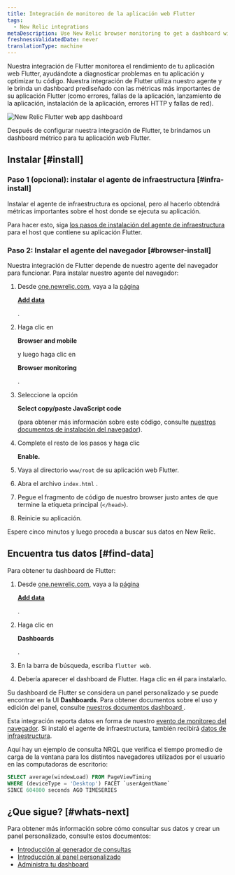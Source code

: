 ```yaml
---
title: Integración de monitoreo de la aplicación web Flutter
tags:
  - New Relic integrations
metaDescription: Use New Relic browser monitoring to get a dashboard with metrics from your Flutter web application.
freshnessValidatedDate: never
translationType: machine
---
```



Nuestra integración de Flutter monitorea el rendimiento de tu aplicación web Flutter, ayudándote a diagnosticar problemas en tu aplicación y optimizar tu código. Nuestra integración de Flutter utiliza nuestro <InlinePopover type="browser"/>agente y le brinda un dashboard prediseñado con las métricas más importantes de su aplicación Flutter (como errores, fallas de la aplicación, lanzamiento de la aplicación, instalación de la aplicación, errores HTTP y fallas de red).

<img
  title="New Relic Flutter web app dashboard"
  alt="New Relic Flutter web app dashboard"
  src={browserFlutterWebDashboard}
/>

<figcaption>
  Después de configurar nuestra integración de Flutter, te brindamos un dashboard métrico para tu aplicación web Flutter.
</figcaption>

## Instalar [#install]

### Paso 1 (opcional): instalar el agente de infraestructura [#infra-install]

Instalar el agente de infraestructura es opcional, pero al hacerlo obtendrá métricas importantes sobre el host donde se ejecuta su aplicación.

Para hacer esto, siga [los pasos de instalación del agente de infraestructura](/docs/infrastructure/install-infrastructure-agent/get-started/install-infrastructure-agent) para el host que contiene su aplicación Flutter.

### Paso 2: Instalar el agente del navegador [#browser-install]

Nuestra integración de Flutter depende de nuestro agente del navegador para funcionar. Para instalar nuestro agente del navegador:

1. Desde [one.newrelic.com](https://one.newrelic.com), vaya a la [página](https://one.newrelic.com/marketplace)

   <DNT>[**Add data**](https://one.newrelic.com/marketplace)</DNT>

   [ ](https://one.newrelic.com/marketplace).

2. Haga clic en

   <DNT>**Browser and mobile**</DNT>

   y luego haga clic en

   <DNT>**Browser monitoring**</DNT>

   .

3. Seleccione la opción

   <DNT>**Select copy/paste JavaScript code**</DNT>

   (para obtener más información sobre este código, consulte [nuestros documentos de instalación del navegador](/docs/browser/browser-monitoring/installation/install-browser-monitoring-agent)).

4. Complete el resto de los pasos y haga clic

   <DNT>**Enable.**</DNT>

5. Vaya al directorio `www/root` de su aplicación web Flutter.

6. Abra el archivo `index.html` .

7. Pegue el fragmento de código de nuestro browser justo antes de que termine la etiqueta principal (`</head>`).

8. Reinicie su aplicación.

Espere cinco minutos y luego proceda a buscar sus datos en New Relic.

## Encuentra tus datos [#find-data]

Para obtener tu dashboard de Flutter:

1. Desde [one.newrelic.com](https://one.newrelic.com), vaya a la [página](https://one.newrelic.com/marketplace)

   <DNT>[**Add data**](https://one.newrelic.com/marketplace)</DNT>

   [ ](https://one.newrelic.com/marketplace).

2. Haga clic en

   <DNT>**Dashboards**</DNT>

   .

3. En la barra de búsqueda, escriba `flutter web`.

4. Debería aparecer el dashboard de Flutter. Haga clic en él para instalarlo.

Su dashboard de Flutter se considera un panel personalizado y se puede encontrar en la UI <DNT>**Dashboards**</DNT>. Para obtener documentos sobre el uso y edición del panel, consulte [nuestros documentos dashboard ](/docs/query-your-data/explore-query-data/dashboards/introduction-dashboards).

Esta integración reporta datos en forma de nuestro [evento de monitoreo del navegador](/docs/data-apis/understand-data/event-data/events-reported-browser-monitoring). Si instaló el agente de infraestructura, también recibirá [datos de infraestructura](/docs/infrastructure/manage-your-data/data-instrumentation/default-infrastructure-monitoring-data/#infrastructure-events).

Aquí hay un ejemplo de consulta NRQL que verifica el tiempo promedio de carga de la ventana para los distintos navegadores utilizados por el usuario en las computadoras de escritorio:

```sql
SELECT average(windowLoad) FROM PageViewTiming 
WHERE (deviceType = 'Desktop') FACET `userAgentName` 
SINCE 604800 seconds AGO TIMESERIES
```

## ¿Que sigue? [#whats-next]

Para obtener más información sobre cómo consultar sus datos y crear un panel personalizado, consulte estos documentos:

* [Introducción al generador de consultas](/docs/query-your-data/explore-query-data/query-builder/introduction-query-builder)
* [Introducción al panel personalizado](/docs/query-your-data/explore-query-data/dashboards/introduction-dashboards)
* [Administra tu dashboard](/docs/query-your-data/explore-query-data/dashboards/manage-your-dashboard)